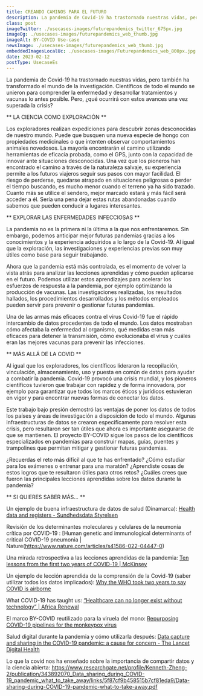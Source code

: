 ```yaml
---
title: CREANDO CAMINOS PARA EL FUTURO
description: La pandemia de Covid-19 ha trastornado nuestras vidas, pero también ha transformado el mundo de la investigación. Científicos de todo el mundo se unieron para comprender la enfermedad y desarrollar tratamientos y vacunas lo antes posible.
class: post
imageTwitter: ./usecases-images/futurepandemics_twitter_675px.jpg
imageOg: ./usecases-images/futurepandemics_web_thumb.jpg
imageAlt: BY-COVID Use-case
newsImage: ./usecases-images/futurepandemics_web_thumb.jpg
embeddedImagesLocalUc: ./usecases-images/Futurepandemics_web_800px.jpg
date: 2023-02-12
postType: UsecaseEs
---
```


La pandemia de Covid-19 ha trastornado nuestras vidas, pero también ha transformado el mundo de la investigación. Científicos de todo el mundo se unieron para comprender la enfermedad y desarrollar tratamientos y vacunas lo antes posible. Pero, ¿qué ocurrirá con estos avances una vez superada la crisis?

** LA CIENCIA COMO EXPLORACIÓN **

Los exploradores realizan expediciones para descubrir zonas desconocidas de nuestro mundo. Puede que busquen una nueva especie de hongo con propiedades medicinales o que intenten observar comportamientos animales novedosos. La mayoría encontrarán el camino utilizando herramientas de eficacia probada, como el GPS, junto con la capacidad de innovar ante situaciones desconocidas. Una vez que los pioneros han encontrado el camino a través de la naturaleza salvaje, su experiencia permite a los futuros viajeros seguir sus pasos con mayor facilidad. El riesgo de perderse, quedarse atrapado en situaciones peligrosas o perder el tiempo buscando, es mucho menor cuando el terreno ya ha sido trazado. Cuanto más se utilice el sendero, mejor marcado estará y más fácil será acceder a él. Sería una pena dejar estas rutas abandonadas cuando sabemos que pueden conducir a lugares interesantes.

** EXPLORAR LAS ENFERMEDADES INFECCIOSAS **

La pandemia no es la primera ni la última a la que nos enfrentaremos. Sin embargo, podemos anticipar mejor futuras pandemias gracias a los conocimientos y la experiencia adquiridos a lo largo de la Covid-19. Al igual que la exploración, las investigaciones y experiencias previas son muy útiles como base para seguir trabajando.

Ahora que la pandemia está más controlada, es el momento de volver la vista atrás para analizar las lecciones aprendidas y cómo pueden aplicarse en el futuro. Podemos utilizar estos aprendizajes para acelerar los esfuerzos de respuesta a la pandemia, por ejemplo optimizando la producción de vacunas. Las investigaciones realizadas, los resultados hallados, los procedimientos desarrollados y los métodos empleados pueden servir para prevenir o gestionar futuras pandemias.

Una de las armas más eficaces contra el virus Covid-19 fue el rápido intercambio de datos procedentes de todo el mundo. Los datos mostraban cómo afectaba la enfermedad al organismo, qué medidas eran más eficaces para detener la transmisión, cómo evolucionaba el virus y cuáles eran las mejores vacunas para prevenir las infecciones.


** MÁS ALLÁ DE LA COVID **

Al igual que los exploradores, los científicos lideraron la recopilación, vinculación, almacenamiento, uso y puesta en común de datos para ayudar a combatir la pandemia. Covid-19 provocó una crisis mundial, y los pioneros científicos tuvieron que trabajar con rapidez y de forma innovadora, por ejemplo para garantizar que todos los marcos éticos y jurídicos estuvieran en vigor y para encontrar nuevas formas de conectar los datos. 

Este trabajo bajo presión demostró las ventajas de poner los datos de todos los países y áreas de investigación a disposición de todo el mundo.
Algunas infraestructuras de datos se crearon específicamente para resolver esta crisis, pero resultaron ser tan útiles que ahora es importante asegurarse de que se mantienen. El proyecto BY-COVID sigue los pasos de los científicos especializados en pandemias para construir mapas, guías, puentes y trampolines que permitan mitigar y gestionar futuras pandemias. 

¿Recuerdas el reto más difícil al que te has enfrentado? ¿Cómo estudiar para los exámenes o entrenar para una maratón? ¿Aprendiste cosas de estos logros que te resultaron útiles para otros retos? ¿Cuáles crees que fueron las principales lecciones aprendidas sobre los datos durante la pandemia? 


** SI QUIERES SABER MÁS... **

Un ejemplo de buena infraestructura de datos de salud (Dinamarca): [Health data and registers - Sundhedsdata Styrelsen](https://sundhedsdatastyrelsen.dk/da/english/health_data_and_registers)

Revisión de los determinantes moleculares y celulares de la neumonía crítica por COVID-19 : [Human genetic and immunological determinants of critical COVID-19 pneumonia | Nature(https://www.nature.com/articles/s41586-022-04447-0)

Una mirada retrospectiva a las lecciones aprendidas de la pandemia: [Ten lessons from the first two years of COVID-19 | McKinsey](https://www.mckinsey.com/industries/healthcare-systems-and-services/our-insights/ten-lessons-from-the-first-two-years-of-covid-19)

Un ejemplo de lección aprendida de la comprensión de la Covid-19 (saber utilizar todos los datos implicados): [Why the WHO took two years to say COVID is airborne](https://www.nature.com/articles/d41586-022-00925-7)

What COVID-19 has taught us: [“Healthcare can no longer exist without technology” | Africa Renewal](https://www.un.org/africarenewal/magazine/march-2021/what-covid-19-has-taught-us-%E2%80%9Chealthcare-can-no-longer-exist-without-technology%E2%80%9D)

El marco BY-COVID reutilizado para la viruela del mono: [Repurposing COVID-19 pipelines for the monkeypox virus](https://by-covid.org/news-events/monkeypox-pipeline/)

Salud digital durante la pandemia y cómo utilizarla después: [Data capture and sharing in the COVID-19 pandemic: a cause for concern - The Lancet Digital Health](https://www.thelancet.com/journals/landig/article/PIIS2589-7500(22)00147-9/fulltext)

Lo que la covid nos ha enseñado sobre la importancia de compartir datos y la ciencia abierta: 
https://www.researchgate.net/profile/Kenneth-Zheng-2/publication/343892070_Data_sharing_during_COVID-19_pandemic_what_to_take_away/links/5f87cf9b458515b7cf81eda9/Data-sharing-during-COVID-19-pandemic-what-to-take-away.pdf  
